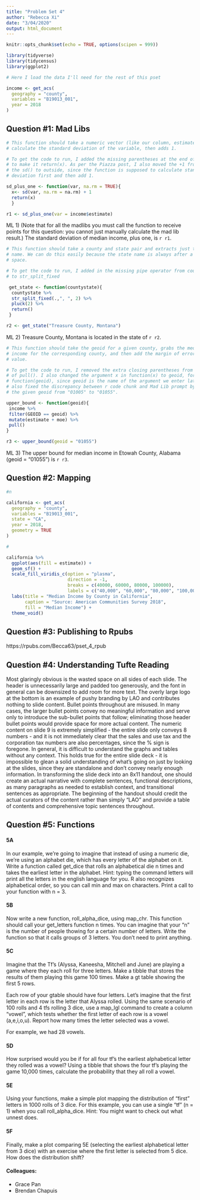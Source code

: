 ```yaml
---
title: "Problem Set 4"
author: "Rebecca Xi"
date: "3/04/2020"
output: html_document
---
```


```r
knitr::opts_chunk$set(echo = TRUE, options(scipen = 999))

library(tidyverse)
library(tidycensus)
library(ggplot2)

# Here I load the data I'll need for the rest of this pset

income <- get_acs(
  geography = "county",
  variables = "B19013_001",
  year = 2018
) 
```

## Question #1: Mad Libs

```r

# This function should take a numeric vector (like our column, estimate) and
# calculate the standard deviation of the variable, then adds 1.

# To get the code to run, I added the missing parentheses at the end of return(x
# to make it return(x). As per the Piazza post, I also moved the +1 from inside
# the sd() to outside, since the function is supposed to calculate standard
# deviation first and then add 1. 

sd_plus_one <- function(var, na.rm = TRUE){
  x<- sd(var, na.rm = na.rm) + 1
  return(x)
  }

r1 <- sd_plus_one(var = income$estimate)
```

ML 1) (Note that for all the madlibs you must call the function to receive points for this question: you cannot just manually calculate the mad lib result.) The standard deviation of median income, plus one, is `r r1`.


```r

# This function should take a county and state pair and extracts just the state
# name. We can do this easily because the state name is always after a comma and
# space.

# To get the code to run, I added in the missing pipe operator from countystate
# to str_split_fixed

 get_state <- function(countystate){
  countystate %>% 
  str_split_fixed(.,", ", 2) %>% 
  pluck(2) %>% 
  return()
 }

r2 <- get_state("Treasure County, Montana")
```

ML 2) Treasure County, Montana is located in the state of `r r2`.


```r

# This function should take the geoid for a given county, grabs the median
# income for the corresponding county, and then add the margin of error to the
# value.

# To get the code to run, I removed the extra closing parentheses from the end
# of pull(). I also changed the argument x in function(x) to geoid, for
# function(geoid), since geoid is the name of the argument we enter later. I
# also fixed the discrepancy between r code chunk and Mad Lib prompt by changing
# the given geoid from "01005" to "01055". 

upper_bound <- function(geoid){
 income %>% 
 filter(GEOID == geoid) %>% 
 mutate(estimate + moe) %>% 
 pull()
}

r3 <- upper_bound(geoid = "01055")
```

ML 3) The upper bound for median income in Etowah County, Alabama (geoid = 
“01055”) is `r r3`.


## Question #2: Mapping

```r

#n

california <- get_acs(
  geography = "county",
  variables = "B19013_001",
  state = "CA",
  year = 2018,
  geometry = TRUE
)
```

```r
  
#

california %>% 
  ggplot(aes(fill = estimate)) +
  geom_sf() +
  scale_fill_viridis_c(option = "plasma",
                       direction = -1,
                       breaks = c(40000, 60000, 80000, 100000),
                       labels = c("40,000", "60,000", "80,000", "100,000")) +
  labs(title = "Median Income by County in California",
       caption = "Source: American Communities Survey 2018",
       fill = "Median Income") +
  theme_void()

```

## Question #3: Publishing to Rpubs

https://rpubs.com/Becca63/pset_4_rpub


## Question #4: Understanding Tufte Reading

Most glaringly obvious is the wasted space on all sides of each slide. The header is unnecessarily large and padded too generously, and the font in general can be downsized to add room for more text. The overly large logo at the bottom is an example of pushy branding by LAO and contributes nothing to slide content. Bullet points throughout are misused. In many cases, the larger bullet points convey no meaningful information and serve only to introduce the sub-bullet points that follow; eliminating those header bullet points would provide space for more actual content. The numeric content on slide 9 is extremely simplified - the entire slide only conveys 8 numbers - and it is not immediately clear that the sales and use tax and the corporation tax numbers are also percentages, since the % sign is foregone. In general, it is difficult to understand the graphs and tables without any context. This holds true for the entire slide deck - it is impossible to glean a solid understanding of what's going on just by looking at the slides, since they are standalone and don't convey nearly enough information. In transforming the slide deck into an 8x11 handout, one should create an actual narrative with complete sentences, functional descriptions, as many paragraphs as needed to establish context, and transitional sentences as appropriate. The beginning of the handout should credit the actual curators of the content rather than simply "LAO" and provide a table of contents and comprehensive topic sentences throughout.


## Question #5: Functions

#### 5A
In our example, we’re going to imagine that instead of using a numeric die, we’re using an alphabet die, which has every letter of the alphabet on it. Write a function called get_dice that rolls an alphabetical die n times and takes the earliest letter in the alphabet. Hint: typing the command letters will print all the letters in the english language for you. R also recognizes alphabetical order, so you can call min and max on characters. Print a call to your function with n = 3.

#### 5B
Now write a new function, roll_alpha_dice, using map_chr. This function should call your get_letters function n times. You can imagine that your “n” is the number of people thowing for a certain number of letters. Write the function so that it calls groups of 3 letters. You don’t need to print anything.

#### 5C
Imagine that the Tf’s (Alyssa, Kaneesha, Mitchell and June) are playing a game where they each roll for three letters. Make a tibble that stores the results of them playing this game 100 times. Make a gt table showing the first 5 rows.

Each row of your gtable should have four letters. Let’s imagine that the first letter in each row is the letter that Alyssa rolled. Using the same scenario of 100 rolls and 4 tfs rolling 3 dice, use a map_lgl command to create a column “vowel”, which tests whether the first letter of each row is a vowel (a,e,i,o,u). Report how many times the letter selected was a vowel.

For example, we had 28 vowels.

#### 5D
How surprised would you be if for all four tf’s the earliest alphabetical letter they rolled was a vowel? Using a tibble that shows the four tf’s playing the game 10,000 times, calculate the probability that they all roll a vowel.

#### 5E
Using your functions, make a simple plot mapping the distribution of “first” letters in 1000 rolls of 3 dice. For this example, you can use a single “tf” (n = 1) when you call roll_alpha_dice. Hint: You might want to check out what unnest does.

#### 5F
Finally, make a plot comparing 5E (selecting the earliest alphabetical letter from 3 dice) with an exercise where the first letter is selected from 5 dice. How does the distribution shift?



#### Colleagues:

* Grace Pan
* Brendan Chapuis

